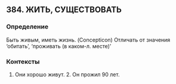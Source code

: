 ## 384. ЖИТЬ, СУЩЕСТВОВАТЬ
### Определение
Быть живым, иметь жизнь. (Concepticon) Отличать от значения ‘обитать’, ‘проживать (в каком-л. месте)’

### Контексты
1. Они хорошо живут. 2. Он прожил 90 лет. 

